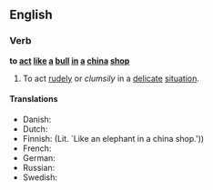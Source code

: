 ==English==

===Verb===
'''to [[act]] [[like]] [[a]] [[bull]] [[in]] [[a]] [[china]] [[shop]]'''

# {{idiom}} To act [[rudely]] or ''clumsily'' in a [[delicate]] [[situation]].

====Translations====
*Danish: {{t|da|som en elefant i en glasbutik}}
*Dutch: {{t|nl|als een olifant in een porseleinkast}}
*Finnish: {{t|fi|kuin norsu posliinikaupassa}} (Lit. `Like an elephant in a china shop.'))
*French: {{t+|fr|comme un éléphant dans un magasin de porcelaine}}
*German: {{t|de|sich wie ein Elefant im Porzellanladen verhalten}}
*Russian: {{t-|ru|вести себя, как слон в посудной лавке|sc=Cyrl}}
*Swedish: {{t|sv|smidig som en elefant i en porslinsbutik}}